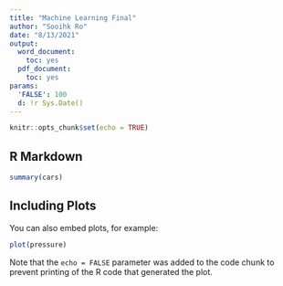---
title: "Machine Learning Final"
author: "Sooihk Ro"
date: "8/13/2021"
output: 
  word_document:
    toc: yes
  pdf_document:
    toc: yes
params:
  'FALSE': 100
  d: !r Sys.Date()
---

```{r setup, include=FALSE}
knitr::opts_chunk$set(echo = TRUE)
```

## R Markdown


```{r cars, echo=TRUE}
summary(cars)
```

## Including Plots

You can also embed plots, for example:

```{r pressure, echo=FALSE}
plot(pressure)
```

Note that the `echo = FALSE` parameter was added to the code chunk to prevent printing of the R code that generated the plot.
